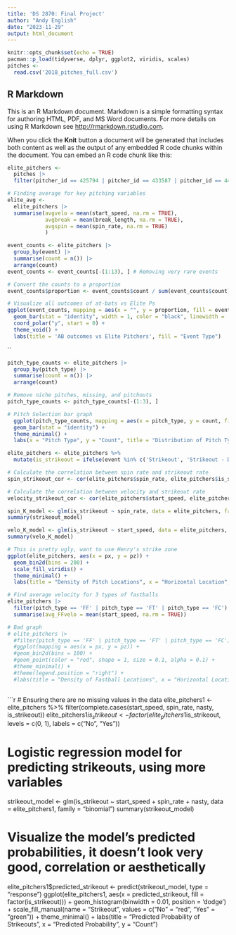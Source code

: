 ```yaml
---
title: 'DS 2870: Final Project'
author: "Andy English"
date: "2023-11-29"
output: html_document
---
```


```r
knitr::opts_chunk$set(echo = TRUE)
pacman::p_load(tidyverse, dplyr, ggplot2, viridis, scales)
pitches <- 
  read.csv('2018_pitches_full.csv')
```

## R Markdown

This is an R Markdown document. Markdown is a simple formatting syntax for authoring HTML, PDF, and MS Word documents. For more details on using R Markdown see <http://rmarkdown.rstudio.com>.

When you click the **Knit** button a document will be generated that includes both content as well as the output of any embedded R code chunks within the document. You can embed an R code chunk like this:

```r
elite_pitchers <- 
  pitches |>
  filter(pitcher_id == 425794 | pitcher_id == 433587 | pitcher_id == 446372 | pitcher_id == 456034 | pitcher_id == 453286 | pitcher_id == 434378 | pitcher_id == 519144 | pitcher_id == 502042 | pitcher_id == 425844 | pitcher_id == 594798 | pitcher_id == 543606 | pitcher_id == 543037 | pitcher_id == 545333 | pitcher_id == 453562 | pitcher_id == 605400 | pitcher_id == 518516 | pitcher_id == 457918 | pitcher_id == 461829 | pitcher_id == 519242 | pitcher_id == 500779 | pitcher_id == 605483 | pitcher_id == 452657 | pitcher_id == 430935 | pitcher_id == 572971 | pitcher_id == 571578)

# Finding average for key pitching variables
elite_avg <- 
  elite_pitchers |>
  summarise(avgvelo = mean(start_speed, na.rm = TRUE),
            avgbreak = mean(break_length, na.rm = TRUE),
            avgspin = mean(spin_rate, na.rm = TRUE)
            )

event_counts <- elite_pitchers |>
  group_by(event) |>
  summarise(count = n()) |>
  arrange(count)
event_counts <- event_counts[-(1:13), ] # Removing very rare events

# Convert the counts to a proportion
event_counts$proportion <- event_counts$count / sum(event_counts$count)

# Visualize all outcomes of at-bats vs Elite Ps
ggplot(event_counts, mapping = aes(x = "", y = proportion, fill = event)) +
  geom_bar(stat = "identity", width = 1, color = "black", linewidth = .5) +
  coord_polar("y", start = 0) +
  theme_void() +
  labs(title = 'AB outcomes vs Elite Pitchers', fill = "Event Type")
```



``
```r
pitch_type_counts <- elite_pitchers |>
  group_by(pitch_type) |>
  summarise(count = n()) |>
  arrange(count)

# Remove niche pitches, missing, and pitchouts
pitch_type_counts <- pitch_type_counts[-(1:3), ]

# Pitch Selection bar graph 
  ggplot(pitch_type_counts, mapping = aes(x = pitch_type, y = count, fill = pitch_type)) +
  geom_bar(stat = "identity") +
  theme_minimal() +
  labs(x = "Pitch Type", y = "Count", title = "Distribution of Pitch Types among Elite Pitchers")

```
```r
elite_pitchers <- elite_pitchers %>%
  mutate(is_strikeout = ifelse(event %in% c('Strikeout', 'Strikeout - DP'), 1, 0), is_out = ifelse(event %in% c('Flyout', 'Groundout', 'Forceout', 'Double Play', 'Fielders Choice Out', 'Lineout', 'Pop Out', 'Runner Out'), 1, 0))
```


```r
# Calculate the correlation between spin rate and strikeout rate
spin_strikeout_cor <- cor(elite_pitchers$spin_rate, elite_pitchers$is_strikeout, use = "complete.obs")

# Calculate the correlation between velocity and strikeout rate
velocity_strikeout_cor <- cor(elite_pitchers$start_speed, elite_pitchers$is_strikeout, use = "complete.obs")

spin_K_model <- glm(is_strikeout ~ spin_rate, data = elite_pitchers, family = 'binomial')
summary(strikeout_model)

velo_K_model <- glm(is_strikeout ~ start_speed, data = elite_pitchers, family = 'binomial')
summary(velo_K_model)

```

```r
# This is pretty ugly, want to use Henry's strike zone
ggplot(elite_pitchers, aes(x = px, y = pz)) +
  geom_bin2d(bins = 200) +
  scale_fill_viridis() +
  theme_minimal() +
  labs(title = "Density of Pitch Locations", x = "Horizontal Location", y = "Vertical Location")

# Find average velocity for 3 types of fastballs
elite_pitchers |>
  filter(pitch_type == 'FF' | pitch_type == 'FT' | pitch_type == 'FC') |>
  summarise(avg_FFvelo = mean(start_speed, na.rm = TRUE))

# Bad graph
# elite_pitchers |>
  #filter(pitch_type == 'FF' | pitch_type == 'FT' | pitch_type == 'FC') |>
  #ggplot(mapping = aes(x = px, y = pz)) +
  #geom_bin2d(bins = 100) +  
  #geom_point(color = "red", shape = 1, size = 0.1, alpha = 0.1) +  
  #theme_minimal() + 
  #theme(legend.position = "right") +  
  #labs(title = "Density of Fastball Locations", x = "Horizontal Location", y = "Vertical Location")  
  

```

```r
# Ensuring there are no missing values in the data
elite_pitchers1 <- elite_pitchers %>%
  filter(complete.cases(start_speed, spin_rate, nasty, is_strikeout))
elite_pitchers1$is_strikeout <- factor(elite_pitchers1$is_strikeout, levels = c(0, 1), labels = c("No", "Yes"))

# Logistic regression model for predicting strikeouts, using more variables
strikeout_model <- glm(is_strikeout ~ start_speed + spin_rate + nasty, data = elite_pitchers1, family = "binomial")
summary(strikeout_model)

# Visualize the model's predicted probabilities, it doesn't look very good, correlation or aesthetically
elite_pitchers1$predicted_strikeout <- predict(strikeout_model, type = "response")
ggplot(elite_pitchers1, aes(x = predicted_strikeout, fill = factor(is_strikeout))) +
  geom_histogram(binwidth = 0.01, position = 'dodge') +
  scale_fill_manual(name = "Strikeout", values = c("No" = "red", "Yes" = "green")) +
  theme_minimal() +
  labs(title = "Predicted Probability of Strikeouts", x = "Predicted Probability", y = "Count")


